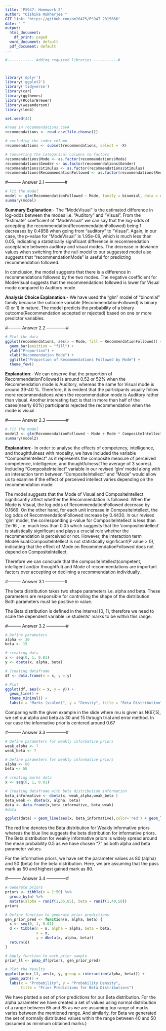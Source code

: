 ---
title: 'PS947: Homework 2'
author: "Oishika Mukherjee "
GIT_link: "https://github.com/om20475/PS947_2315666"
date: " "
output:
  html_document:
    df_print: paged
  word_document: default
  pdf_document: default
---

```{r, echo=TRUE, include=FALSE,warning=FALSE}
#------------ Adding required libraries -----------#



library('dplyr')
library('ggplot2')
library('tidyverse')
library(car)
library(ggthemes)
library(RColorBrewer)
library(wesanderson)
library(lme4)

set.seed(42)
```

```{r,echo = True, warning=FALSE}
#read in recommendations.csv#
recommendations <- read.csv(file.choose())

# excluding the index column
recommendations <- subset(recommendations, select = -X)
```

```{r,echo = True, warning=FALSE}
# Converting the categorical columns to factors
recommendations$Mode <- as.factor(recommendations$Mode)
recommendations$Gender <- as.factor(recommendations$Gender)
recommendations$Stimulus <- as.factor(recommendations$Stimulus)
recommendations$RecommendationFollowed <- as.factor(recommendations$RecommendationFollowed)
```

#--------- Answer 2.1 --------------#

```{r,echo = True, warning=FALSE}

# Fit the model
model <- glm(RecommendationFollowed ~ Mode, family = binomial, data = recommendations)
summary(model)
```

**Summary Explanation**:- The "ModeVisual" is the estimated difference in log-odds between the modes i.e. "Auditory" and "Visual". From the "Estimate" coefficient of "ModeVisual" we can say that the log-odds of accepting the recommendation(RecommendationFollowed) being 1 decreases by 0.4858 when going from "auditory" to "Visual". Again, in our case, the p-value for "ModeVisual" is 1.95e-06, which is much less than 0.05, indicating a statistically significant difference in recommendation acceptance between auditory and visual modes. The decrease in deviance values when switching from the null model to our suggested model also suggests that "recommendationMode" is useful for predicting recommendation followed.

In conclusion, the model suggests that there is a difference in recommendations followed by the two modes. The negative coefficient for ModeVisual suggests that the recommendations followed is lower for Visual mode compared to Auditory mode.

**Analysis Choice Explanation**:- We have used the "glm" model of "binomial" family because the outcome variable (RecommendationFollowed) is binary (0 or 1) in nature. The model predicts the probability of a binary outcome(Recommendation accepted or rejected) based on one or more predictor variables.

#--------- Answer 2.2 --------------#

```{r,echo = True, include=TRUE,warning=FALSE}
# Plot the data
ggplot(recommendations, aes(x = Mode, fill = RecommendationFollowed)) +
  geom_bar(position = "fill") +
  ylab("Proportion") +
  xlab("Recommendation Mode") +
  ggtitle("Proportion of Recommendations Followed by Mode") +
  theme_few()

```

**Explanation**:- We can observe that the proportion of RecommendationFollowed is around 0.52 or 52% when the Recommendation mode is Auditory, whereas the same for Visual mode is around 39-40 %. Therefore, it is evident that the participants usually follow more recommendations when the recommendation mode is Auditory rather than visual. Another interesting fact is that in more than half of the cases(nearly 60%) participants rejected the recommendation when the mode is visual.

#--------- Answer 2.3 --------------#

```{r,echo = True, warning=FALSE}
# Fit the model
model2 <- glm(RecommendationFollowed ~ Mode + Mode * CompositeIntellect, family = binomial, data = recommendations)
summary(model2)

```

**Explanation**:- In order to analyse the effects of competency, intelligence, and thoughtfulness with modality, we have included the variable "CompositeIntellect" as it represents the composite measure of perceived competence, intelligence, and thoughtfulness(The average of 3 scores). Including "CompositeIntellect" variable in our revised 'glm' model along with an interaction term between "CompositeIntellect" and "Mode" would allow us to examine if the effect of perceived intellect varies depending on the recommendation mode.

The model suggests that the Mode of Visual and CompositeIntellect significantly affect whether the Recommendation is followed. When the Mode is Visual, the log odds of RecommendationFollowed decrease by 0.1669. On the other hand, for each unit increase in CompositeIntellect, the log odds of RecommendationFollowed increase by 0.4430. In our revised 'glm' model, the corresponding p-value for CompositeIntellect is less than 2e-16 , i.e. much less than 0.05 which suggests that the 'compositeintellect' is statistically significant and plays a crucial role whether the recommendation is perceived or not. However, the interaction term ModeVisual:CompositeIntellect is not statistically significant(P value \> 0), indicating that the effect of Mode on RecommendationFollowed does not depend on CompositeIntellect.

Therefore we can conclude that the compositeIntellect(competent, intelligent and/or thoughtful) and Mode of recommendations are important factors over accepting or declining a recommendation individually.

#--------- Answer 3.1 --------------#

The beta distribution takes two shape parameters i.e. alpha and beta. These parameters are responsible for controlling the shape of the distribution. Both parameters must be positive in value.

The Beta distribution is defined in the interval \[0, 1\], therefore we need to scale the dependent variable i.e students' marks to be within this range.

#--------- Answer 3.2 --------------#

```{r,echo=TRUE, include=TRUE,warning=FALSE}

# Define parameters
alpha <- 30
beta <- 15

# creating data
x <- seq(0, 1, 0.01)
y <- dbeta(x, alpha, beta)

# Creating dataframe
df <- data.frame(x = x, y = y)

# Plot
ggplot(df, aes(x = x, y = y)) +
  geom_line() +
  theme_minimal() +
  labs(x = "Marks (scaled)", y = "Density", title = "Beta Distribution")


```

Comparing with the given example in the slide where mu is given as N(67,5), we set our alpha and beta as 30 and 15 through trial and error method. In our case the informative prior is centered around 0.67

#--------- Answer 3.3 --------------#

```{r,echo=TRUE, include=TRUE,warning=FALSE}

# Define parameters for weakly informative priors
weak_alpha <- 7
weak_beta <- 7

# Define parameters for weakly informative priors
alpha <- 80
beta <- 50

# creating marks data
x <- seq(0, 1, 0.01)

# Creating dataframe with beta distribution information
beta_informative <- dbeta(x, weak_alpha,weak_beta )
beta_weak <- dbeta(x, alpha, beta)
data <- data.frame(x,beta_informative, beta_weak)
#data

ggplot(data) + geom_line(aes(x, beta_informative),color='red') + geom_line(aes(x, beta_weak), color = 'blue')+labs(x = "Probability", y = "Y", title = "Beta Distribution for Informative and Weakly Informative priors")

```

The red line denotes the Beta distribution for Weakly informative priors whereas the blue line suggests the beta distribution for informative priors. The Beta distribution for weakly informative priors is widely spread around the mean probability 0.5 as we have chosen "7" as both alpha and beta parameter values.

For the informative priors, we have set the parameter values as 80 (alpha) and 50 (beta) for the beta distribution. Here, we are assuming that the pass mark as 50 and highest gained mark as 80.

#--------- Answer 3.4 --------------#

```{r,echo=TRUE, include=TRUE,warning=FALSE}
# Generate priors
priors <- tibble(n = 1:50) %>% 
  group_by(n) %>% 
  mutate(alpha = runif(1,65,85), beta = runif(1,40,50))
priors

# Define function to generate prior predictions
gen_prior_pred <- function(n, alpha, beta) {
  x <- seq(0, 1, 0.01)
  d <- tibble(n = n, alpha = alpha, beta = beta,
              x = x,
              y = dbeta(x, alpha, beta))
  return(d)
}

# Apply function to each prior sample
prior_ll <- pmap_df(priors, gen_prior_pred)

```

```{r}
# Plot the results
ggplot(prior_ll, aes(x, y, group = interaction(alpha, beta))) + 
  geom_path() +
  labs(x = "Probability", y = "Probability Density", 
       title = "Prior Predictions for Beta Distributions")
```

We have plotted a set of prior predictions for our Beta distribution. For the alpha parameter we have created a set of values using normal distribution of a range between 65 and 85 as we are assuming top range of marks varies between the mentioned range. And similarly, for Beta we generated the set of normally distributed values within the range between 40 and 50 (assumed as minimum obtained marks.)
